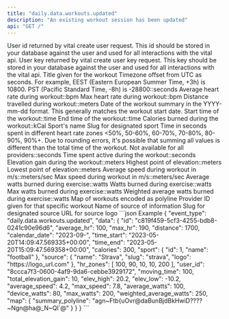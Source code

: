 ```yaml
---
title: "daily.data.workouts.updated"
description: "An existing workout session has been updated"
api: "GET /"
---
```

<ResponseField name="event_type" type="string" required="false">

</ResponseField>
<ResponseField name="data" type="ClientFacingWorkout" required="true">
<Expandable title="ClientFacingWorkout">
<ResponseField name="user_id" type="string" required="true">
User id returned by vital create user request. This id should be stored in your database against the user and used for all interactions with the vital api.
</ResponseField>
<ResponseField name="user_key" type="string" required="false">
User key returned by vital create user key request. This key should be stored in your database against the user and used for all interactions with the vital api.
</ResponseField>
<ResponseField name="id" type="string" required="true">

</ResponseField>
<ResponseField name="title" type="string" required="false">
Title given for the workout
</ResponseField>
<ResponseField name="timezone_offset" type="integer" required="false">
Timezone offset from UTC as seconds. For example, EEST (Eastern European Summer Time, +3h) is 10800. PST (Pacific Standard Time, -8h) is -28800::seconds
</ResponseField>
<ResponseField name="average_hr" type="integer" required="false">
Average heart rate during workout::bpm
</ResponseField>
<ResponseField name="max_hr" type="integer" required="false">
Max heart rate during workout::bpm
</ResponseField>
<ResponseField name="distance" type="number" required="false">
Distance travelled during workout::meters
</ResponseField>
<ResponseField name="calendar_date" type="string" required="true">
Date of the workout summary in the YYYY-mm-dd format. This generally matches the workout start date.
</ResponseField>
<ResponseField name="time_start" type="string" required="true">
Start time of the workout::time
</ResponseField>
<ResponseField name="time_end" type="string" required="true">
End time of the workout::time
</ResponseField>
<ResponseField name="calories" type="number" required="false">
Calories burned during the workout::kCal
</ResponseField>
<ResponseField name="sport" type="ClientFacingSport" required="false">
<Expandable title="ClientFacingSport">
<ResponseField name="id" type="integer" required="true">

</ResponseField>
<ResponseField name="name" type="string" required="true">
Sport's name
</ResponseField>
<ResponseField name="slug" type="string" required="true">
Slug for designated sport
</ResponseField>
</Expandable>
</ResponseField>
<ResponseField name="hr_zones" type="integer" required="false">
Time in seconds spent in different heart rate zones <50%, 50-60%, 60-70%, 70-80%, 80-90%, 90%+. Due to rounding errors, it's possible that summing all values is different than the total time of the workout. Not available for all providers::seconds
</ResponseField>
<ResponseField name="moving_time" type="integer" required="false">
Time spent active during the workout::seconds
</ResponseField>
<ResponseField name="total_elevation_gain" type="number" required="false">
Elevation gain during the workout::meters
</ResponseField>
<ResponseField name="elev_high" type="number" required="false">
Highest point of elevation::meters
</ResponseField>
<ResponseField name="elev_low" type="number" required="false">
Lowest point of elevation::meters
</ResponseField>
<ResponseField name="average_speed" type="number" required="false">
Average speed during workout in m/s::meters/sec
</ResponseField>
<ResponseField name="max_speed" type="number" required="false">
Max speed during workout in m/s::meters/sec
</ResponseField>
<ResponseField name="average_watts" type="number" required="false">
Average watts burned during exercise::watts
</ResponseField>
<ResponseField name="device_watts" type="number" required="false">
Watts burned during exercise::watts
</ResponseField>
<ResponseField name="max_watts" type="number" required="false">
Max watts burned during exercise::watts
</ResponseField>
<ResponseField name="weighted_average_watts" type="number" required="false">
Weighted average watts burned during exercise::watts
</ResponseField>
<ResponseField name="map" type="object" required="false">
Map of workouts encoded as polyline
</ResponseField>
<ResponseField name="provider_id" type="string" required="true">
Provider ID given for that specific workout
</ResponseField>
<ResponseField name="source" type="ClientFacingSource" required="true">
<Expandable title="ClientFacingSource">
<ResponseField name="name" type="string" required="true">
Name of source of information
</ResponseField>
<ResponseField name="slug" type="string" required="true">
Slug for designated source
</ResponseField>
<ResponseField name="logo" type="string" required="true">
URL for source logo
</ResponseField>
</Expandable>
</ResponseField>
</Expandable>
</ResponseField>
<ResponseExample>
```json Example
{
  "event_type": "daily.data.workouts.updated",
  "data": {
    "id": "c819f459-5cf3-4255-bdb8-0241c90e96d6",
    "average_hr": 100,
    "max_hr": 190,
    "distance": 1700,
    "calendar_date": "2023-09-",
    "time_start": "2023-05-20T14:09:47.569335+00:00",
    "time_end": "2023-05-20T15:09:47.569358+00:00",
    "calories": 300,
    "sport": {
      "id": 1,
      "name": "football"
    },
    "source": {
      "name": "Strava",
      "slug": "strava",
      "logo": "https://logo_url.com"
    },
    "hr_zones": [
      100,
      90,
      10,
      10,
      200
    ],
    "user_id": "8ccca7f3-0600-4af9-9da6-cebbe3929172",
    "moving_time": 100,
    "total_elevation_gain": 10,
    "elev_high": 20.2,
    "elev_low": -10.2,
    "average_speed": 4.2,
    "max_speed": 7.8,
    "average_watts": 100,
    "device_watts": 80,
    "max_watts": 200,
    "weighted_average_watts": 250,
    "map": {
      "summary_polyline": "agn~Ftb{uOvr@daBunBjdBkHwiD????~Ngn@ha@_N~Ql`@"
    }
  }
}
```
</ResponseExample> 
